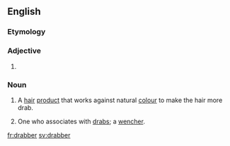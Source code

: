==English==

===Etymology===
{{suffix|en|drab|er}}

===Adjective===
{{head|en|adjective comparative form}}

# {{en-comparative of|drab}}

===Noun===
{{en-noun}}

# A [[hair]] [[product]] that works against natural [[colour]] to make the hair more drab.
# {{lb|en|obsolete}} One who associates with [[drab]]s; a [[wencher]].
#: {{rfquotek|Massinger}}

{{Webster 1913}}

[[fr:drabber]]
[[sv:drabber]]